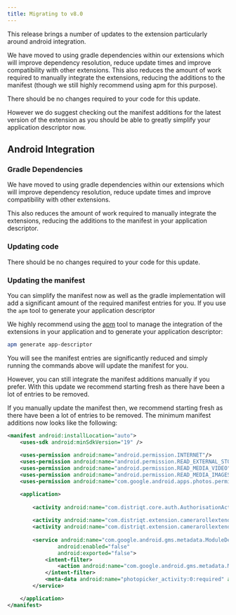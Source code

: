 ```yaml
---
title: Migrating to v8.0
---
```




This release brings a number of updates to the extension particularly around android integration. 

We have moved to using gradle dependencies within our extensions which will improve dependency resolution, reduce update times and improve compatibility with other extensions.
This also reduces the amount of work required to manually integrate the extensions, reducing the additions to the manifest (though we still highly recommend using apm for this purpose).

There should be no changes required to your code for this update.

However we do suggest checking out the manifest additions for the latest version of the extension as you should be able to greatly simplify your application descriptor now.


## Android Integration 

### Gradle Dependencies

We have moved to using gradle dependencies within our extensions which will improve dependency resolution, reduce update times and improve compatibility with other extensions.

This also reduces the amount of work required to manually integrate the extensions, reducing the additions to the manifest in your application descriptor.


### Updating code 

There should be no changes required to your code for this update.


### Updating the manifest 

You can simplify the manifest now as well as the gradle implementation will add a significant amount of the required manifest entries for you. 
If you use the `apm` tool to generate your application descriptor 

We highly recommend using the [apm](https://airnativeextensions.com/docs/using-apm) tool to manage the integration of the extensions in your application and to generate your application descriptor:

```bash
apm generate app-descriptor
```

You will see the manifest entries are significantly reduced and simply running the commands above will update the manifest for you.

However, you can still integrate the manifest additions manually if you prefer. With this update we recommend starting fresh as there have been a lot of entries to be removed.

If you manually update the manifest then, we recommend starting fresh as there have been a lot of entries to be removed.
The minimum manifest additions now looks like the following:

```xml
<manifest android:installLocation="auto">
	<uses-sdk android:minSdkVersion="19" />
	
	<uses-permission android:name="android.permission.INTERNET"/>
	<uses-permission android:name="android.permission.READ_EXTERNAL_STORAGE"/>
	<uses-permission android:name="android.permission.READ_MEDIA_VIDEO"/>
	<uses-permission android:name="android.permission.READ_MEDIA_IMAGES"/>
	<uses-permission android:name="com.google.android.apps.photos.permission.GOOGLE_PHOTOS"/>

	<application>
		
		<activity android:name="com.distriqt.core.auth.AuthorisationActivity" android:theme="@android:style/Theme.Translucent.NoTitleBar" android:exported="false" />
		
		<activity android:name="com.distriqt.extension.camerarollextended.activities.MultiImagePickerActivity" android:theme="@android:style/Theme.Translucent.NoTitleBar" android:configChanges="orientation|screenSize" android:exported="false" />
		<activity android:name="com.distriqt.extension.camerarollextended.activities.SelectorActivity" android:theme="@android:style/Theme.Translucent.NoTitleBar" android:configChanges="orientation|screenSize" android:exported="false" />
		
		<service android:name="com.google.android.gms.metadata.ModuleDependencies"
				android:enabled="false"
				android:exported="false">
			<intent-filter>
				<action android:name="com.google.android.gms.metadata.MODULE_DEPENDENCIES" />
			</intent-filter>
			<meta-data android:name="photopicker_activity:0:required" android:value="" />
		</service>

	</application>
</manifest>
```
